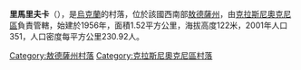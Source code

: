 {{expand|time=2016-09-04T03:38:33+00:00}}
{{unreferenced|time=2016-09-04T03:38:33+00:00}}
{{coord|47|20|37|N|29|25|43|E|scale:30000|display=title}}

'''里馬里夫卡'''（{{lang-uk|Римарівка}}），是[[烏克蘭|烏克蘭]]的村落，位於該國西南部[[敖德薩州|敖德薩州]]，由[[克拉斯尼奧克尼區|克拉斯尼奧克尼區]]負責管轄，始建於1956年，面積1.52平方公里，海拔高度122米，2001年人口351，人口密度每平方公里230.92人。

{{DEFAULTSORT:Римарівка}}
[[Category:敖德薩州村落|Category:敖德薩州村落]]
[[Category:克拉斯尼奧克尼區村落|Category:克拉斯尼奧克尼區村落]]


{{Odessa-geo-stub}}